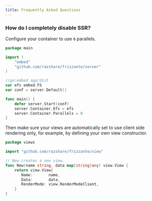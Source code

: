 ```yaml
---
title: Frequently Asked Questions
---
```


### How do I completely disable SSR?

Configure your container to use `0` parallels.

```go
package main

import (
    "embed"
    "github.com/razshare/frizzante/server"
)

//go:embed app/dist
var efs embed.FS
var conf = server.Default()

func main() {
    defer server.Start(conf)
    server.Container.Efs = efs
    server.Container.Parallels = 0
}
```

Then make sure your views are automatically set to use client side rendering only, for example, 
by defining your own view constructor.

```go
package views

import "github.com/razshare/frizzante/view"

// New creates a new view.
func New(name string, data map[string]any) view.View {
    return view.View{
       Name:       name,
       Data:       data,
       RenderMode: view.RenderModeClient,
    }
}
```